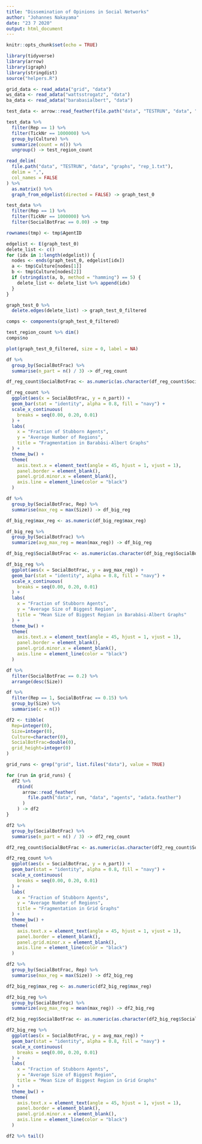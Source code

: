 ```yaml
---
title: "Dissemination of Opinions in Social Networks"
author: "Johannes Nakayama"
date: "23 7 2020"
output: html_document
---
```


```r

knitr::opts_chunk$set(echo = TRUE)

library(tidyverse)
library(arrow)
library(igraph)
library(stringdist)
source("helpers.R")

```


```r

grid_data <- read_adata("grid", "data")
ws_data <- read_adata("wattsstrogatz", "data")
ba_data <- read_adata("barabasialbert", "data")

```



```r

test_data <- arrow::read_feather(file.path("data", "TESTRUN", "data", "agents", "adata.feather"))

test_data %>%
  filter(Rep == 1) %>% 
  filter(TickNr == 1000000) %>%  
  group_by(Culture) %>% 
  summarize(count = n()) %>% 
  ungroup() -> test_region_count

read_delim(
  file.path("data", "TESTRUN", "data", "graphs", "rep_1.txt"), 
  delim = ",",
  col_names = FALSE
) %>% 
  as.matrix() %>% 
  graph_from_edgelist(directed = FALSE) -> graph_test_0

test_data %>%
  filter(Rep == 1) %>% 
  filter(TickNr == 1000000) %>% 
  filter(SocialBotFrac == 0.00) -> tmp

rownames(tmp) <- tmp$AgentID

edgelist <- E(graph_test_0)
delete_list <- c()
for (idx in 1:length(edgelist)) {
  nodes <- ends(graph_test_0, edgelist[idx])
  a <- tmp$Culture[nodes[1]]
  b <- tmp$Culture[nodes[2]]
  if (stringdist(a, b, method = "hamming") == 5) {
    delete_list <- delete_list %>% append(idx)
  }
}

graph_test_0 %>% 
  delete.edges(delete_list) -> graph_test_0_filtered

comps <- components(graph_test_0_filtered)

test_region_count %>% dim() 
comps$no

plot(graph_test_0_filtered, size = 0, label = NA)

```




```r

df %>% 
  group_by(SocialBotFrac) %>% 
  summarise(n_part = n() / 3) -> df_reg_count

df_reg_count$SocialBotFrac <- as.numeric(as.character(df_reg_count$SocialBotFrac))

df_reg_count %>% 
  ggplot(aes(x = SocialBotFrac, y = n_part)) +
  geom_bar(stat = "identity", alpha = 0.8, fill = "navy") +
  scale_x_continuous(
    breaks = seq(0.00, 0.20, 0.01)
  ) +
  labs(
    x = "Fraction of Stubborn Agents",
    y = "Average Number of Regions",
    title = "Fragmentation in Barabási-Albert Graphs"
  ) +
  theme_bw() +
  theme(
    axis.text.x = element_text(angle = 45, hjust = 1, vjust = 1),
    panel.border = element_blank(),
    panel.grid.minor.x = element_blank(),
    axis.line = element_line(color = "black")
  )


```



```r

df %>% 
  group_by(SocialBotFrac, Rep) %>% 
  summarise(max_reg = max(Size)) -> df_big_reg

df_big_reg$max_reg <- as.numeric(df_big_reg$max_reg)

df_big_reg %>% 
  group_by(SocialBotFrac) %>% 
  summarize(avg_max_reg = mean(max_reg)) -> df_big_reg

df_big_reg$SocialBotFrac <- as.numeric(as.character(df_big_reg$SocialBotFrac))

df_big_reg %>% 
  ggplot(aes(x = SocialBotFrac, y = avg_max_reg)) +
  geom_bar(stat = "identity", alpha = 0.8, fill = "navy") +
  scale_x_continuous(
    breaks = seq(0.00, 0.20, 0.01)
  ) +
  labs(
    x = "Fraction of Stubborn Agents",
    y = "Average Size of Biggest Region",
    title = "Mean Size of Biggest Region in Barabási-Albert Graphs"
  ) +
  theme_bw() +
  theme(
    axis.text.x = element_text(angle = 45, hjust = 1, vjust = 1),
    panel.border = element_blank(),
    panel.grid.minor.x = element_blank(),
    axis.line = element_line(color = "black")
  )

```



```r

df %>% 
  filter(SocialBotFrac == 0.2) %>% 
  arrange(desc(Size))

```



```r

df %>% 
  filter(Rep == 1, SocialBotFrac == 0.15) %>% 
  group_by(Size) %>% 
  summarise(c = n())


```





```r

df2 <- tibble(
  Rep=integer(0), 
  Size=integer(0), 
  Culture=character(0), 
  SocialBotFrac=double(0),
  grid_height=integer(0)
)

grid_runs <- grep("grid", list.files("data"), value = TRUE) 

for (run in grid_runs) {
  df2 %>% 
    rbind(
      arrow::read_feather(
        file.path("data", run, "data", "agents", "adata.feather")
      )
    ) -> df2
}

```


```r

df2 %>% 
  group_by(SocialBotFrac) %>% 
  summarise(n_part = n() / 3) -> df2_reg_count

df2_reg_count$SocialBotFrac <- as.numeric(as.character(df2_reg_count$SocialBotFrac))

df2_reg_count %>% 
  ggplot(aes(x = SocialBotFrac, y = n_part)) +
  geom_bar(stat = "identity", alpha = 0.8, fill = "navy") +
  scale_x_continuous(
    breaks = seq(0.00, 0.20, 0.01)
  ) +
  labs(
    x = "Fraction of Stubborn Agents",
    y = "Average Number of Regions",
    title = "Fragmentation in Grid Graphs"
  ) +
  theme_bw() +
  theme(
    axis.text.x = element_text(angle = 45, hjust = 1, vjust = 1),
    panel.border = element_blank(),
    panel.grid.minor.x = element_blank(),
    axis.line = element_line(color = "black")
  )

```


```r

df2 %>% 
  group_by(SocialBotFrac, Rep) %>% 
  summarise(max_reg = max(Size)) -> df2_big_reg

df2_big_reg$max_reg <- as.numeric(df2_big_reg$max_reg)

df2_big_reg %>% 
  group_by(SocialBotFrac) %>% 
  summarize(avg_max_reg = mean(max_reg)) -> df2_big_reg

df2_big_reg$SocialBotFrac <- as.numeric(as.character(df2_big_reg$SocialBotFrac))

df2_big_reg %>% 
  ggplot(aes(x = SocialBotFrac, y = avg_max_reg)) +
  geom_bar(stat = "identity", alpha = 0.8, fill = "navy") +
  scale_x_continuous(
    breaks = seq(0.00, 0.20, 0.01)
  ) +
  labs(
    x = "Fraction of Stubborn Agents",
    y = "Average Size of Biggest Region",
    title = "Mean Size of Biggest Region in Grid Graphs"
  ) +
  theme_bw() +
  theme(
    axis.text.x = element_text(angle = 45, hjust = 1, vjust = 1),
    panel.border = element_blank(),
    panel.grid.minor.x = element_blank(),
    axis.line = element_line(color = "black")
  )

```


```r

df2 %>% tail()

```


